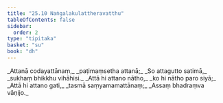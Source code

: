 ```yaml
---
title: "25.10 Naṅgalakulattheravatthu"
tableOfContents: false
sidebar:
  order: 2
type: "tipitaka"
basket: "su"
book: "dh"
---
```



<DynamicBreadcrumb />

<Division number="379" book="dh">

<Paragraph number="406" type="verses" book="dh">
_Attanā codayattānaṃ,_  
_paṭimaṃsetha attanā;_  
_So attagutto satimā,_  
_sukhaṃ bhikkhu vihāhisi._  

</Paragraph>

</Division>
<Division number="380" book="dh">

<Paragraph number="407" type="verses" book="dh">
_Attā hi attano nātho,_  
_ko hi nātho paro siyā;_  
_Attā hi attano gati,_  
_tasmā saṃyamamattānaṃ;_  
_Assaṃ bhadraṃva vāṇijo._
</Paragraph>
</Division>